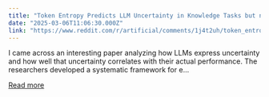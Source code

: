 ```yaml
---
title: "Token Entropy Predicts LLM Uncertainty in Knowledge Tasks but not Reasoning Tasks"
date: "2025-03-06T11:06:30.000Z"
link: "https://www.reddit.com/r/artificial/comments/1j4t2uh/token_entropy_predicts_llm_uncertainty_in/"
---
```


I came across an interesting paper analyzing how LLMs express uncertainty and how well that uncertainty correlates with their actual performance. The researchers developed a systematic framework for e...

[Read more](https://www.reddit.com/r/artificial/comments/1j4t2uh/token_entropy_predicts_llm_uncertainty_in/)

